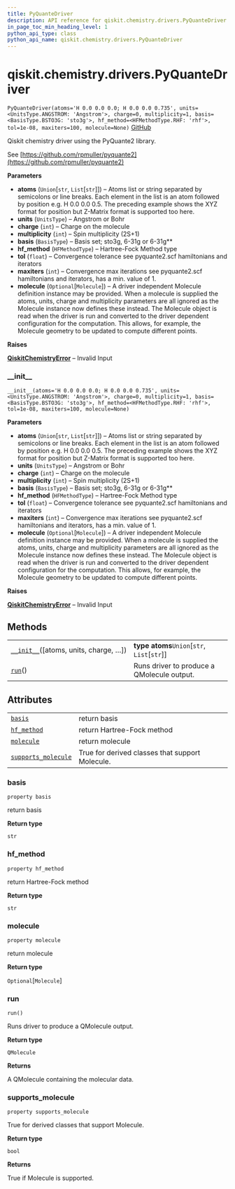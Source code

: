 ```yaml
---
title: PyQuanteDriver
description: API reference for qiskit.chemistry.drivers.PyQuanteDriver
in_page_toc_min_heading_level: 1
python_api_type: class
python_api_name: qiskit.chemistry.drivers.PyQuanteDriver
---
```


# qiskit.chemistry.drivers.PyQuanteDriver

<span id="qiskit.chemistry.drivers.PyQuanteDriver" />

`PyQuanteDriver(atoms='H 0.0 0.0 0.0; H 0.0 0.0 0.735', units=<UnitsType.ANGSTROM: 'Angstrom'>, charge=0, multiplicity=1, basis=<BasisType.BSTO3G: 'sto3g'>, hf_method=<HFMethodType.RHF: 'rhf'>, tol=1e-08, maxiters=100, molecule=None)` [GitHub](https://github.com/qiskit-community/qiskit-aqua/tree/stable/0.9/qiskit/chemistry/drivers/pyquanted/pyquantedriver.py "view source code")

Qiskit chemistry driver using the PyQuante2 library.

See [https://github.com/rpmuller/pyquante2](https://github.com/rpmuller/pyquante2)

**Parameters**

*   **atoms** (`Union`\[`str`, `List`\[`str`]]) – Atoms list or string separated by semicolons or line breaks. Each element in the list is an atom followed by position e.g. H 0.0 0.0 0.5. The preceding example shows the XYZ format for position but Z-Matrix format is supported too here.
*   **units** (`UnitsType`) – Angstrom or Bohr
*   **charge** (`int`) – Charge on the molecule
*   **multiplicity** (`int`) – Spin multiplicity (2S+1)
*   **basis** (`BasisType`) – Basis set; sto3g, 6-31g or 6-31g\*\*
*   **hf\_method** (`HFMethodType`) – Hartree-Fock Method type
*   **tol** (`float`) – Convergence tolerance see pyquante2.scf hamiltonians and iterators
*   **maxiters** (`int`) – Convergence max iterations see pyquante2.scf hamiltonians and iterators, has a min. value of 1.
*   **molecule** (`Optional`\[`Molecule`]) – A driver independent Molecule definition instance may be provided. When a molecule is supplied the atoms, units, charge and multiplicity parameters are all ignored as the Molecule instance now defines these instead. The Molecule object is read when the driver is run and converted to the driver dependent configuration for the computation. This allows, for example, the Molecule geometry to be updated to compute different points.

**Raises**

[**QiskitChemistryError**](qiskit.chemistry.QiskitChemistryError "qiskit.chemistry.QiskitChemistryError") – Invalid Input

### \_\_init\_\_

<span id="qiskit.chemistry.drivers.PyQuanteDriver.__init__" />

`__init__(atoms='H 0.0 0.0 0.0; H 0.0 0.0 0.735', units=<UnitsType.ANGSTROM: 'Angstrom'>, charge=0, multiplicity=1, basis=<BasisType.BSTO3G: 'sto3g'>, hf_method=<HFMethodType.RHF: 'rhf'>, tol=1e-08, maxiters=100, molecule=None)`

**Parameters**

*   **atoms** (`Union`\[`str`, `List`\[`str`]]) – Atoms list or string separated by semicolons or line breaks. Each element in the list is an atom followed by position e.g. H 0.0 0.0 0.5. The preceding example shows the XYZ format for position but Z-Matrix format is supported too here.
*   **units** (`UnitsType`) – Angstrom or Bohr
*   **charge** (`int`) – Charge on the molecule
*   **multiplicity** (`int`) – Spin multiplicity (2S+1)
*   **basis** (`BasisType`) – Basis set; sto3g, 6-31g or 6-31g\*\*
*   **hf\_method** (`HFMethodType`) – Hartree-Fock Method type
*   **tol** (`float`) – Convergence tolerance see pyquante2.scf hamiltonians and iterators
*   **maxiters** (`int`) – Convergence max iterations see pyquante2.scf hamiltonians and iterators, has a min. value of 1.
*   **molecule** (`Optional`\[`Molecule`]) – A driver independent Molecule definition instance may be provided. When a molecule is supplied the atoms, units, charge and multiplicity parameters are all ignored as the Molecule instance now defines these instead. The Molecule object is read when the driver is run and converted to the driver dependent configuration for the computation. This allows, for example, the Molecule geometry to be updated to compute different points.

**Raises**

[**QiskitChemistryError**](qiskit.chemistry.QiskitChemistryError "qiskit.chemistry.QiskitChemistryError") – Invalid Input

## Methods

|                                                                                                                                                |                                               |
| ---------------------------------------------------------------------------------------------------------------------------------------------- | --------------------------------------------- |
| [`__init__`](#qiskit.chemistry.drivers.PyQuanteDriver.__init__ "qiskit.chemistry.drivers.PyQuanteDriver.__init__")(\[atoms, units, charge, …]) | **type atoms**`Union`\[`str`, `List`\[`str`]] |
| [`run`](#qiskit.chemistry.drivers.PyQuanteDriver.run "qiskit.chemistry.drivers.PyQuanteDriver.run")()                                          | Runs driver to produce a QMolecule output.    |

## Attributes

|                                                                                                                                               |                                                 |
| --------------------------------------------------------------------------------------------------------------------------------------------- | ----------------------------------------------- |
| [`basis`](#qiskit.chemistry.drivers.PyQuanteDriver.basis "qiskit.chemistry.drivers.PyQuanteDriver.basis")                                     | return basis                                    |
| [`hf_method`](#qiskit.chemistry.drivers.PyQuanteDriver.hf_method "qiskit.chemistry.drivers.PyQuanteDriver.hf_method")                         | return Hartree-Fock method                      |
| [`molecule`](#qiskit.chemistry.drivers.PyQuanteDriver.molecule "qiskit.chemistry.drivers.PyQuanteDriver.molecule")                            | return molecule                                 |
| [`supports_molecule`](#qiskit.chemistry.drivers.PyQuanteDriver.supports_molecule "qiskit.chemistry.drivers.PyQuanteDriver.supports_molecule") | True for derived classes that support Molecule. |

### basis

<span id="qiskit.chemistry.drivers.PyQuanteDriver.basis" />

`property basis`

return basis

**Return type**

`str`

### hf\_method

<span id="qiskit.chemistry.drivers.PyQuanteDriver.hf_method" />

`property hf_method`

return Hartree-Fock method

**Return type**

`str`

### molecule

<span id="qiskit.chemistry.drivers.PyQuanteDriver.molecule" />

`property molecule`

return molecule

**Return type**

`Optional`\[`Molecule`]

### run

<span id="qiskit.chemistry.drivers.PyQuanteDriver.run" />

`run()`

Runs driver to produce a QMolecule output.

**Return type**

`QMolecule`

**Returns**

A QMolecule containing the molecular data.

### supports\_molecule

<span id="qiskit.chemistry.drivers.PyQuanteDriver.supports_molecule" />

`property supports_molecule`

True for derived classes that support Molecule.

**Return type**

`bool`

**Returns**

True if Molecule is supported.

